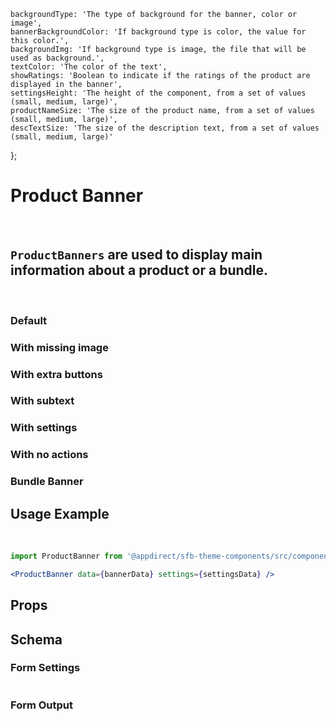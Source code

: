   
    backgroundType: 'The type of background for the banner, color or image',
    bannerBackgroundColor: 'If background type is color, the value for this color.',
    backgroundImg: 'If background type is image, the file that will be used as background.',
    textColor: 'The color of the text',
    showRatings: 'Boolean to indicate if the ratings of the product are displayed in the banner',
    settingsHeight: 'The height of the component, from a set of values (small, medium, large)',
    productNameSize: 'The size of the product name, from a set of values (small, medium, large)',
    descTextSize: 'The size of the description text, from a set of values (small, medium, large)'
};

<Meta of={ProductBannerStories} />

# Product Banner

<br />

## `ProductBanners` are used to display main information about a product or a bundle.

<br />

### Default

<Canvas>
  <Story of={ProductBannerStories.Default} />
</Canvas>

### With missing image

<Canvas>
  <Story of={ProductBannerStories.WithMissingImage} />
</Canvas>

### With extra buttons

<Canvas>
  <Story of={ProductBannerStories.WithExtraButtons} />
</Canvas>

### With subtext

<Canvas>
  <Story of={ProductBannerStories.WithSubtext} />
</Canvas>

### With settings

<Canvas>
  <Story of={ProductBannerStories.WithSettings} />
</Canvas>

### With no actions

<Canvas>
  <Story of={ProductBannerStories.WithNoActions} />
</Canvas>

### Bundle Banner

<Canvas>
  <Story of={ProductBannerStories.WithBundleBanner} />
</Canvas>

## Usage Example

<CollapsibleJsonSnippet summary="bannerData" code={productBannerMock} />

<br />

<CollapsibleJsonSnippet summary="settingsData" code={getArgs(ProductBanner.schema().form)} />

```jsx
import ProductBanner from '@appdirect/sfb-theme-components/src/components/product-banner/ProductBanner';

<ProductBanner data={bannerData} settings={settingsData} />
```

## Props

<ArgsTable of={ProductBanner} />

## Schema

### Form Settings

<table>
  <TableContentFromObject obj={bannerSettings} />
</table>

### Form Output

<FormOutput code={ProductBanner.schema().form} />
